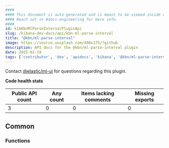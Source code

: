 ```yaml
---
####
#### This document is auto-generated and is meant to be viewed inside our experimental, new docs system.
#### Reach out in #docs-engineering for more info.
####
id: kibKbnMlParseIntervalPluginApi
slug: /kibana-dev-docs/api/kbn-ml-parse-interval
title: "@kbn/ml-parse-interval"
image: https://source.unsplash.com/400x175/?github
description: API docs for the @kbn/ml-parse-interval plugin
date: 2025-02-19
tags: ['contributor', 'dev', 'apidocs', 'kibana', '@kbn/ml-parse-interval']
---
```




Contact [@elastic/ml-ui](https://github.com/orgs/elastic/teams/ml-ui) for questions regarding this plugin.

**Code health stats**

| Public API count  | Any count | Items lacking comments | Missing exports |
|-------------------|-----------|------------------------|-----------------|
| 3 | 0 | 0 | 0 |

## Common

### Functions
<DocDefinitionList data={kbnMlParseIntervalObj.common.functions}/>

